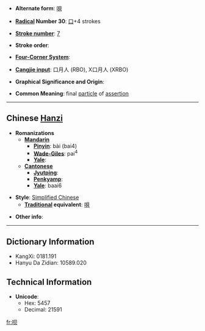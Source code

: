 * '''Alternate form''': [[唄]]

* '''[[Wiktionary:Chinese radical index| Radical]] Number 30''': [[Wiktionary:Chinese radical index 口|口]]+4 strokes

* '''[[Wiktionary:Chinese total strokes index|Stroke number]]''': [[Wiktionary:Chinese total strokes index 7|7]]

* '''Stroke order''': 

* '''[[Wiktionary:Chinese four corner index|Four-Corner System]]''': 

* '''[[Wiktionary:Chinese Cangjie index|Cangjie input]]''': 口月人 (RBO), X口月人 (XRBO)

* '''Graphical Significance and Origin''': 

* '''Common Meaning''': final [[particle]] of [[assertion]]

----

== Chinese [[Hanzi]] ==

* '''Romanizations'''
** '''[[Mandarin]]'''
*** '''[[Pinyin]]''': bài (bai4)
*** '''[[Wade-Giles]]''': pai<sup>4</sup>
*** '''[[Yale]]''': 
** '''[[Cantonese]]'''
*** '''[[Jyutping]]''':
*** '''[[Penkyamp]]''': 
*** '''[[Yale]]''': baai6

* '''Style''': [[Simplified Chinese]] 
** '''[[Traditional Chinese|Traditional]] equivalent''': [[唄]]

* '''Other info''': 

----

== Dictionary Information ==

* KangXi: 0181.191
* Hanyu Da Zidian: 10589.020

== Technical Information ==

* '''Unicode''':
** Hex: 5457
** Decimal: 21591

[[fr:呗]]